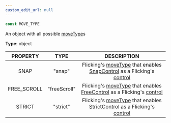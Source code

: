 ```yaml
---
custom_edit_url: null
---
```


```ts
const MOVE_TYPE
```

<div>

</div>

An object with all possible [moveType](Flicking#moveType)s

**Type**: object

|PROPERTY|TYPE|DESCRIPTION|
|:---:|:---:|:---:|
|SNAP|"snap"|Flicking's [moveType](Flicking#moveType) that enables [SnapControl](SnapControl) as a Flicking's [control](Flicking#control)|
|FREE_SCROLL|"freeScroll"|Flicking's [moveType](Flicking#moveType) that enables [FreeControl](FreeControl) as a Flicking's [control](Flicking#control)|
|STRICT|"strict"|Flicking's [moveType](Flicking#moveType) that enables [StrictControl](StrictControl) as a Flicking's [control](Flicking#control)|

